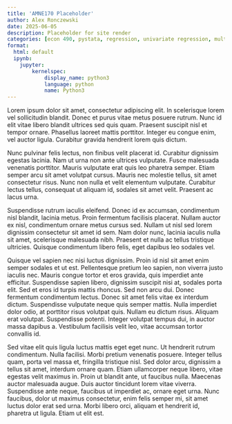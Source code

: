 ```yaml
---
title: 'AMNE170 Placeholder'
author: Alex Ronczewski
date: 2025-06-05
description: Placeholder for site render
categories: [econ 490, pystata, regression, univariate regression, multiple regression, estimates, coefficients, controls, interpretation] #Change 
format:
  html: default
  ipynb:
    jupyter:
        kernelspec:
            display_name: python3
            language: python
            name: Python3
---
```




Lorem ipsum dolor sit amet, consectetur adipiscing elit. In scelerisque lorem vel sollicitudin blandit. Donec et purus vitae metus posuere rutrum. Nunc id elit vitae libero blandit ultrices sed quis quam. Praesent suscipit nisl et tempor ornare. Phasellus laoreet mattis porttitor. Integer eu congue enim, vel auctor ligula. Curabitur gravida hendrerit lorem quis dictum.

Nunc pulvinar felis lectus, non finibus velit placerat id. Curabitur dignissim egestas lacinia. Nam ut urna non ante ultrices vulputate. Fusce malesuada venenatis porttitor. Mauris vulputate erat quis leo pharetra semper. Etiam semper arcu sit amet volutpat cursus. Mauris nec molestie tellus, sit amet consectetur risus. Nunc non nulla et velit elementum vulputate. Curabitur lectus tellus, consequat ut aliquam id, sodales sit amet velit. Praesent ac lacus urna.

Suspendisse rutrum iaculis eleifend. Donec id ex accumsan, condimentum nisl blandit, lacinia metus. Proin fermentum facilisis placerat. Nullam auctor ex nisl, condimentum ornare metus cursus sed. Nullam ut nisl sed lorem dignissim consectetur sit amet id sem. Nam dolor nunc, lacinia iaculis nulla sit amet, scelerisque malesuada nibh. Praesent et nulla ac tellus tristique ultricies. Quisque condimentum libero felis, eget dapibus leo sodales vel.

Quisque vel sapien nec nisi luctus dignissim. Proin id nisl sit amet enim semper sodales et ut est. Pellentesque pretium leo sapien, non viverra justo iaculis nec. Mauris congue tortor et eros gravida, quis imperdiet ante efficitur. Suspendisse sapien libero, dignissim suscipit nisi at, sodales porta elit. Sed et eros id turpis mattis rhoncus. Sed non arcu dui. Donec fermentum condimentum lectus. Donec sit amet felis vitae ex interdum dictum. Suspendisse vulputate neque quis semper mattis. Nulla imperdiet dolor odio, at porttitor risus volutpat quis. Nullam eu dictum risus. Aliquam erat volutpat. Suspendisse potenti. Integer volutpat tempus dui, in auctor massa dapibus a. Vestibulum facilisis velit leo, vitae accumsan tortor convallis id.

Sed vitae elit quis ligula luctus mattis eget eget nunc. Ut hendrerit rutrum condimentum. Nulla facilisi. Morbi pretium venenatis posuere. Integer tellus quam, porta vel massa et, fringilla tristique nisl. Sed dolor arcu, dignissim a tellus sit amet, interdum ornare quam. Etiam ullamcorper neque libero, vitae egestas velit maximus in. Proin ut blandit ante, ut faucibus nulla. Maecenas auctor malesuada augue. Duis auctor tincidunt lorem vitae viverra. Suspendisse ante neque, faucibus ut imperdiet ac, ornare eget urna. Nunc faucibus, dolor ut maximus consectetur, enim felis semper mi, sit amet luctus dolor erat sed urna. Morbi libero orci, aliquam et hendrerit id, pharetra ut ligula. Etiam ut elit est. 

